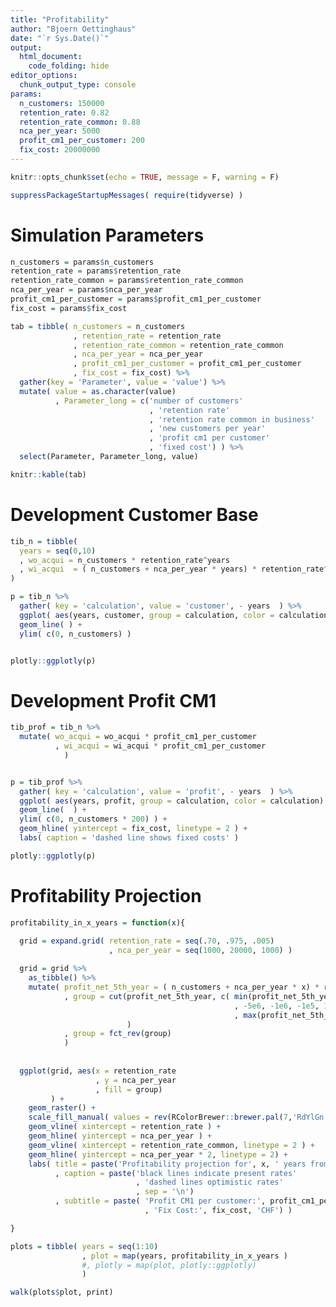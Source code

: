 ```yaml
---
title: "Profitability"
author: "Bjoern Oettinghaus"
date: "`r Sys.Date()`"
output: 
  html_document:
    code_folding: hide
editor_options: 
  chunk_output_type: console
params:
  n_customers: 150000
  retention_rate: 0.82
  retention_rate_common: 0.88
  nca_per_year: 5000
  profit_cm1_per_customer: 200
  fix_cost: 20000000
---
```


```r
knitr::opts_chunk$set(echo = TRUE, message = F, warning = F)
```


```r
suppressPackageStartupMessages( require(tidyverse) )
```

# Simulation Parameters

```r

n_customers = params$n_customers
retention_rate = params$retention_rate
retention_rate_common = params$retention_rate_common
nca_per_year = params$nca_per_year
profit_cm1_per_customer = params$profit_cm1_per_customer
fix_cost = params$fix_cost

tab = tibble( n_customers = n_customers
              , retention_rate = retention_rate
              , retention_rate_common = retention_rate_common
              , nca_per_year = nca_per_year
              , profit_cm1_per_customer = profit_cm1_per_customer
              , fix_cost = fix_cost) %>%
  gather(key = 'Parameter', value = 'value') %>%
  mutate( value = as.character(value)
          , Parameter_long = c('number of customers'
                               , 'retention rate'
                               , 'retention rate common in business'
                               , 'new customers per year'
                               , 'profit cm1 per customer'
                               , 'fixed cost') ) %>%
  select(Parameter, Parameter_long, value)

knitr::kable(tab)
```


# Development Customer Base

```r


tib_n = tibble(
  years = seq(0,10)
  , wo_acqui = n_customers * retention_rate^years
  , wi_acqui  = ( n_customers + nca_per_year * years) * retention_rate^years 
)

p = tib_n %>%
  gather( key = 'calculation', value = 'customer', - years  ) %>%
  ggplot( aes(years, customer, group = calculation, color = calculation) ) +
  geom_line( ) +
  ylim( c(0, n_customers) )


plotly::ggplotly(p)


```


# Development Profit CM1

```r

tib_prof = tib_n %>%
  mutate( wo_acqui = wo_acqui * profit_cm1_per_customer
          , wi_acqui = wi_acqui * profit_cm1_per_customer
            )


p = tib_prof %>%
  gather( key = 'calculation', value = 'profit', - years  ) %>%
  ggplot( aes(years, profit, group = calculation, color = calculation) ) +
  geom_line(  ) +
  ylim( c(0, n_customers * 200) ) +
  geom_hline( yintercept = fix_cost, linetype = 2 ) +
  labs( caption = 'dashed line shows fixed costs' )

plotly::ggplotly(p)

```


# Profitability Projection

```r

profitability_in_x_years = function(x){

  grid = expand.grid( retention_rate = seq(.70, .975, .005)
                      , nca_per_year = seq(1000, 20000, 1000) )
  
  grid = grid %>%
    as_tibble() %>%
    mutate( profit_net_5th_year = ( n_customers + nca_per_year * x) * retention_rate^x * profit_cm1_per_customer - fix_cost
            , group = cut(profit_net_5th_year, c( min(profit_net_5th_year) - 1 
                                                  , -5e6, -1e6, -1e5, 1e5, 1e6, 5e6
                                                  , max(profit_net_5th_year) + 1 ) 
                          )
            , group = fct_rev(group)
            )
  
  
  ggplot(grid, aes(x = retention_rate
                   , y = nca_per_year
                   , fill = group) 
         ) +
    geom_raster() +
    scale_fill_manual( values = rev(RColorBrewer::brewer.pal(7,'RdYlGn') ) ) +
    geom_vline( xintercept = retention_rate ) +
    geom_hline( yintercept = nca_per_year ) + 
    geom_vline( xintercept = retention_rate_common, linetype = 2 ) +
    geom_hline( yintercept = nca_per_year * 2, linetype = 2) + 
    labs( title = paste('Profitability projection for', x, ' years from today' )
          , caption = paste('black lines indicate present rates'
                            , 'dashed lines optimistic rates'
                            , sep = '\n')
          , subtitle = paste( 'Profit CM1 per customer:', profit_cm1_per_customer, 'CHF \n'
                              , 'Fix Cost:', fix_cost, 'CHF') )

}

plots = tibble( years = seq(1:10)
                , plot = map(years, profitability_in_x_years )
                #, plotly = map(plot, plotly::ggplotly) 
                )

walk(plots$plot, print)

```

